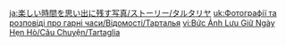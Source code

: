 {{TPRGT Story
|character          = Tartaglia
|date               = 2022-07-20
|zh                 = 
;今天是达达利亚的生日哦，我们快去为他庆祝吧！
:'''旅行者：'''达达利亚在哪里呢？
:'''派蒙：'''找附近的愚人众士兵们问问？等等，湖边那堆雪好奇怪…
:'''达达利亚：'''你们来了，伙伴。
:'''旅行者：'''！
:'''派蒙：'''雪堆说话啦！
:'''达达利亚：'''哈哈，吓到你们了？
:'''达达利亚：'''大雪之后最适合冰钓，今天一定能钓到大鱼。只要再等一会儿&mdash;&mdash;
:'''派蒙：'''他又一动不动了…我们来准备那个吧！
:'''旅行者：'''好的。
:'''派蒙：'''螃蟹…蟹黄…小火…啊火要灭了！我扇扇！
:'''达达利亚：'''嘘…有动静&mdash;&mdash;来吧！
|dialogue_review_zh = 大雪之后最适合冰钓，今天一定能钓到大鱼。
|en                 =
;Today is [[Tartaglia]]'s birthday, let's go and celebrate with him!
:'''Traveler:''' Where's Tartaglia?
:'''Paimon:''' Maybe we should ask the Fatui soldiers nearby? Wait... that pile of snow by the lake looks funny...
:'''Tartaglia:''' You guys are here, comrades.
:'''Traveler:''' !
:'''Paimon:''' The pile of snow is talking!
:'''Tartaglia:''' Haha, did I scare you guys?
:'''Tartaglia:''' The best time to go ice fishing is after heavy snowfall. I'm definitely gonna get a big catch today. I just need to wait a bit longer&mdash;&mdash;
:'''Paimon:''' He's as still as a statue again... Let's start preparing that thing!
:'''Traveler:''' Okay.
:'''Paimon:''' [[Crab]]s... [[Crab Roe]]... low heat... Ah, the fire is going out! Let me fan it!
:'''Tartaglia:''' Shh... I feel some tugging&mdash;&mdash; Bring it on!
|dialogue_review_en = The best time to go ice fishing is after heavy snowfall. I'm definitely gonna get a big catch today.
}}

<!-- interwikis -->
[[ja:楽しい時間を思い出に残す写真/ストーリー/タルタリヤ]]
[[uk:Фотографії та розповіді про гарні часи/Відомості/Тарталья]]
[[vi:Bức Ảnh Lưu Giữ Ngày Hẹn Hò/Câu Chuyện/Tartaglia]]